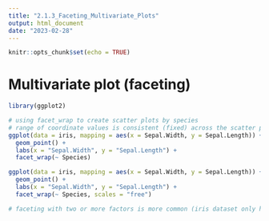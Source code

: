 ---
title: "2.1.3_Faceting_Multivariate_Plots"
output: html_document
date: "2023-02-28"
---

```{r setup, include=FALSE}
knitr::opts_chunk$set(echo = TRUE)
```

# Multivariate plot (faceting)


```{r}
library(ggplot2)

# using facet_wrap to create scatter plots by species
# range of coordinate values is consistent (fixed) across the scatter plots
ggplot(data = iris, mapping = aes(x = Sepal.Width, y = Sepal.Length)) + # normally y is target variable
  geom_point() +
  labs(x = "Sepal.Width", y = "Sepal.Length") +
  facet_wrap(~ Species)

ggplot(data = iris, mapping = aes(x = Sepal.Width, y = Sepal.Length)) + # normally y is target variable
  geom_point() +
  labs(x = "Sepal.Width", y = "Sepal.Length") +
  facet_wrap(~ Species, scales = "free")

# faceting with two or more factors is more common (iris dataset only has one i.e. species)
```

